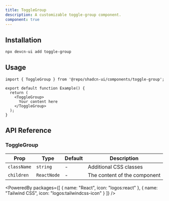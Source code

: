 ```yaml
---
title: ToggleGroup
description: A customizable toggle-group component.
component: true
---
```


<ComponentPreview name="toggle-group" />

## Installation

```bash
npx devcn-ui add toggle-group
```

## Usage

```tsx
import { ToggleGroup } from '@repo/shadcn-ui/components/toggle-group';

export default function Example() {
  return (
    <ToggleGroup>
      Your content here
    </ToggleGroup>
  );
}
```

## API Reference

### ToggleGroup

| Prop | Type | Default | Description |
| --- | --- | --- | --- |
| `className` | `string` | - | Additional CSS classes |
| `children` | `ReactNode` | - | The content of the component |

<PoweredBy packages={[
  { name: "React", icon: "logos:react" },
  { name: "Tailwind CSS", icon: "logos:tailwindcss-icon" }
]} />
